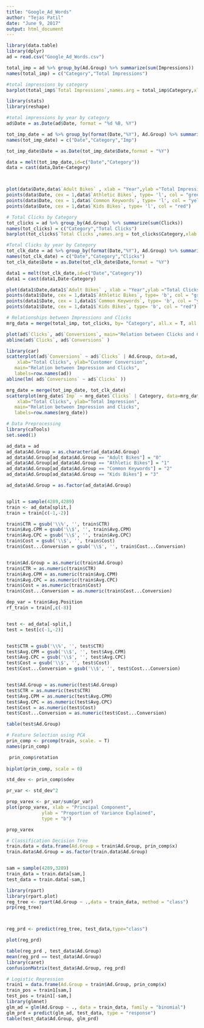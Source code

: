 ---
title: "Google_Ad_Words"
author: "Tejas Patil"
date: "June 9, 2017"
output: html_document
---

```{r}

library(data.table)
library(dplyr)
ad = read.csv("Google_Ad_Words.csv")

total_imp = ad %>% group_by(Ad.Group) %>% summarize(sum(Impressions))
names(total_imp) = c("Category","Total Impressions")

#total impressions by category
barplot(total_imp$`Total Impressions`,names.arg = total_imp$Category,xlab = "Category of Ads",ylab = "Total Impressions",col = "steel blue",main = "Impressions by Ad Category")

```
```{r}
library(stats)
library(reshape)

#total impressions by year by category
ad$Date = as.Date(ad$Date, format = "%d %B, %Y")

tot_imp_date = ad %>% group_by(format(Date,"%Y"), Ad.Group) %>% summarize(sum(Impressions))
names(tot_imp_date) = c("Date","Category","Imp")

tot_imp_date$Date = as.Date(tot_imp_date$Date,format = "%Y")

data = melt(tot_imp_date,id=c("Date","Category"))
data = cast(data,Date~Category)



plot(data$Date,data$`Adult Bikes` , xlab = "Year",ylab ="Total Impressions" ,type="l", lwd=2, col= " steel blue")
points(data$Date, cex = 1,data$`Athletic Bikes`, type= 'l', col = "green")
points(data$Date, cex = 1,data$`Common Keywords`, type= 'l', col = "yellow")
points(data$Date, cex = 1,data$`Kids Bikes`, type= 'l', col = "red")
```


```{r}
# Total Clicks by Category
tot_clicks = ad %>% group_by(Ad.Group) %>% summarize(sum(Clicks))
names(tot_clicks) = c("Category","Total Clicks")
barplot(tot_clicks$`Total Clicks`,names.arg = tot_clicks$Category,xlab = "Category of Ads",ylab = "Total Clicks",col = "steel blue",main = "Clicks by Ad Category")

#Total Clicks by year by Category
tot_clk_date = ad %>% group_by(format(Date,"%Y"), Ad.Group) %>% summarize(sum(Clicks))
names(tot_clk_date) = c("Date","Category","Clicks")
tot_clk_date$Date = as.Date(tot_clk_date$Date,format = "%Y")

data1 = melt(tot_clk_date,id=c("Date","Category"))
data1 = cast(data1,Date~Category)

plot(data1$Date,data1$`Adult Bikes` , xlab = "Year",ylab ="Total Clicks" ,type="o", lwd=2, col= " steel blue")
points(data1$Date, cex = 1,data1$`Athletic Bikes`, type= 'b', col = "green")
points(data1$Date, cex = 1,data1$`Common Keywords`, type= 'b', col = "yellow")
points(data1$Date, cex = 1,data1$`Kids Bikes`, type= 'b', col = "red")
```
```{r}
# Relationships between Impressions and Clicks
mrg_data = merge(total_imp, tot_clicks, by= "Category", all.x = T, all.y = F)

plot(ad$`Clicks`, ad$`Conversions`, main="Relation between Clicks and COnversion", xlab="Total Clicks", ylab="Total Conversions ")
abline(ad$`Clicks`, ad$`Conversions` )

library(car)
scatterplot(ad$`Conversions` ~ ad$`Clicks` | Ad.Group, data=ad, 
  	xlab="Total Clicks", ylab="Customer Conversion", 
   main="Relation between Impression and Clicks", 
   labels=row.names(ad))
abline(lm( ad$`Conversions` ~ ad$`Clicks` ))

mrg_date = merge(tot_imp_date, tot_clk_date)
scatterplot(mrg_date$`Imp` ~ mrg_date$`Clicks` | Category, data=mrg_date, 
  	xlab="Total Clicks", ylab="Total Impression", 
   main="Relation between Impression and Clicks", 
   labels=row.names(mrg_date))

```

```{r}
# Data Preprocessing
library(caTools)
set.seed(1)

ad_data = ad
ad_data$Ad.Group = as.character(ad_data$Ad.Group)
ad_data$Ad.Group[ad_data$Ad.Group == "Adult Bikes"] = "0"
ad_data$Ad.Group[ad_data$Ad.Group == "Athletic Bikes"] = "1"
ad_data$Ad.Group[ad_data$Ad.Group == "Common Keywords"] = "2"
ad_data$Ad.Group[ad_data$Ad.Group == "Kids Bikes"] = "3"

ad_data$Ad.Group = as.factor(ad_data$Ad.Group)


split = sample(4289,4289)
train <- ad_data[split,]
train = train[c(-1,-2)]

train$CTR = gsub('\\%', '', train$CTR)
train$Avg.CPM = gsub('\\$', '', train$Avg.CPM)
train$Avg.CPC = gsub('\\$', '', train$Avg.CPC)
train$Cost = gsub('\\$', '', train$Cost)
train$Cost...Conversion = gsub('\\$', '', train$Cost...Conversion)


train$Ad.Group = as.numeric(train$Ad.Group)
train$CTR = as.numeric(train$CTR)
train$Avg.CPM = as.numeric(train$Avg.CPM)
train$Avg.CPC = as.numeric(train$Avg.CPC)
train$Cost = as.numeric(train$Cost)
train$Cost...Conversion = as.numeric(train$Cost...Conversion)

dep_var = train$Avg.Position
rf_train = train[,c(-8)]


test <- ad_data[-split,]
test = test[c(-1,-2)]


test$CTR = gsub('\\%', '', test$CTR)
test$Avg.CPM = gsub('\\$', '', test$Avg.CPM)
test$Avg.CPC = gsub('\\$', '', test$Avg.CPC)
test$Cost = gsub('\\$', '', test$Cost)
test$Cost...Conversion = gsub('\\$', '', test$Cost...Conversion)


test$Ad.Group = as.numeric(test$Ad.Group)
test$CTR = as.numeric(test$CTR)
test$Avg.CPM = as.numeric(test$Avg.CPM)
test$Avg.CPC = as.numeric(test$Avg.CPC)
test$Cost = as.numeric(test$Cost)
test$Cost...Conversion = as.numeric(test$Cost...Conversion)

table(test$Ad.Group)

```


```{r}
# Feature Selection using PCA
prin_comp <- prcomp(train, scale. = T)
names(prin_comp)

 prin_comp$rotation
 
biplot(prin_comp, scale = 0)

std_dev <- prin_comp$sdev

pr_var <- std_dev^2

prop_varex <- pr_var/sum(pr_var)
plot(prop_varex, xlab = "Principal Component",
             ylab = "Proportion of Variance Explained",
             type = "b")

prop_varex

# Classification Decision Tree
train.data = data.frame(Ad.Group = train$Ad.Group, prin_comp$x)
train.data$Ad.Group = as.factor(train.data$Ad.Group)


sam = sample(4289,3289)
train_data = train.data[sam,]
test_data = train.data[-sam,]

library(rpart)
library(rpart.plot)
reg_tree <- rpart(Ad.Group ~ .,data = train_data, method = "class")
prp(reg_tree)



reg_prd <- predict(reg_tree, test_data,type="class")

plot(reg_prd)

table(reg_prd , test_data$Ad.Group)
mean(reg_prd == test_data$Ad.Group)
library(caret)
confusionMatrix(test_data$Ad.Group, reg_prd)
```
```{r}
# Logistic Regression
train1 = data.frame(Ad.Group = train$Ad.Group, prin_comp$x)
train_pos = train1[sam,]
test_pos = train1[-sam,]
library(glmnet)
glm_ad = glm(Ad.Group ~ ., data = train_data, family = "binomial")
glm_prd = predict(glm_ad, test_data, type = "response")
table(test_data$Ad.Group, glm_prd)
```

